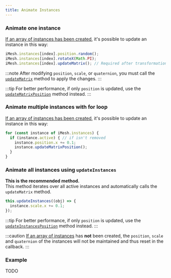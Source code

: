 ```yaml
---
title: Animate Instances
---
```


### Animate one instance

[If an array of instances has been created](https://agargaro.github.io/instanced-mesh/basics/00-Instancedentity/), 
it's possible to update an instance in this way:


```ts
iMesh.instances[index].position.random();
iMesh.instances[index].rotateX(Math.PI);
iMesh.instances[index].updateMatrix(); // Required after transformations
```

:::note
After modifying `position`, `scale`, or `quaternion`, you must call the 
[`updateMatrix`](https://agargaro.github.io/instanced-mesh/api/classes/instancedentity/#updatematrix) method to apply the changes.
:::

:::tip
For better performance, if only `position` is updated, use the 
[`updateMatrixPosition`](https://agargaro.github.io/instanced-mesh/api/classes/instancedentity/#updatematrixposition) method instead.
:::

### Animate multiple instances with for loop

[If an array of instances has been created](https://agargaro.github.io/instanced-mesh/basics/00-Instancedentity/), 
it's possible to update an instance in this way:

```ts
for (const instance of iMesh.instances) {
  if (instance.active) { // if isn't removed
    instance.position.x += 0.1;
    instance.updateMatrixPosition();
  }
}
```

### Animate all instances using `updateInstances`

**This is the recommended method.** <br/>
This method iterates over all active instances and automatically calls the `updateMatrix` method.

```ts
this.updateInstances((obj) => {
  instance.scale.x += 0.1;
});
```

:::tip
For better performance, if only `position` is updated, use the 
[`updateInstancesPosition`](https://agargaro.github.io/instanced-mesh/api/classes/instancedmesh2/#updateinstancesposition) method instead.
:::

:::caution
[If an array of instances](https://agargaro.github.io/instanced-mesh/basics/00-Instancedentity/) has **not** been created,
the `position`, `scale` and `quaternion` of the instances will not be maintained and thus reset in the callback.
:::

### Example

TODO
